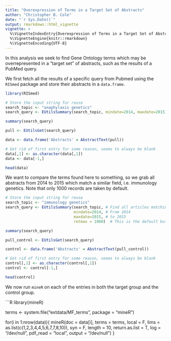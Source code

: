 ```yaml
---
title: "Overexpression of Terms in a Target Set of Abstracts"
author: "Christopher B. Cole"
date: "`r Sys.Date()`"
output: rmarkdown::html_vignette
vignette: >
  %\VignetteIndexEntry{Overexpression of Terms in a Target Set of Abstracts}
  %\VignetteEngine{knitr::rmarkdown}
  %\VignetteEncoding{UTF-8}
---
```


In this analysis we seek to find Gene Ontology terms which may be overrepresented in a "target set" of abstracts, such as the results of a PubMed query.

We first fetch all the results of a specific query from Pubmed using the `RISmed` package and store their abstracts in a `data.frame`.

```R
library(RISmed)

# Store the input string for reuse
search_topic <- "anaphylaxis genetics"
search_query <- EUtilsSummary(search_topic, mindate=2014, maxdate=2015)

summary(search_query)

pull <- EUtilsGet(search_query)

data <- data.frame('Abstracts' = AbstractText(pull))

# Get rid of first entry for some reason, seems to always be blank
data[,1] <- as.character(data[,1])
data <- data[-1,]

head(data)
```

We want to compare the terms found here to something, so we grab all abstracts from 2014 to 2015 which match a similar field, i.e. immunology genetics.  Note that only 1000 records are taken by default.

```R
# Store the input string for reuse
search_topic <- "immunology genetics"
search_query <- EUtilsSummary(search_topic, # Find all articles matching the string
                              mindate=2014, # From 2014
                              maxdate=2015, # to 2015
                              retmax = 1000)  # This is the default but explicit

summary(search_query)

pull_control <- EUtilsGet(search_query)

control <- data.frame('Abstracts' = AbstractText(pull_control))

# Get rid of first entry for some reason, seems to always be blank
control[,1] <- as.character(control[,1])
control <- control[-1,]

head(control)
```

We now run `mineR` on each of the entries in both the target group and the control group.

```R
library(mineR)

terms <- system.file("extdata/MF_terms", package = "mineR")

for(i in 1:nrow(data)){
  mineR(doc = data[i], 
        terms = terms, 
        local = F, 
        lims = as.list(c(1,2,3,4,4,5,6,7,7,8,10)),
        syn = F,
        length = 10,
        return.as.list = T,
        log = "/dev/null",
        pdf_read = "local",
        output = "/dev/null")
}